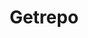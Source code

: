 ---
title: "Getrepo"
description: "Developer first invoicing API, skip the X% of invoice fee and overhead of generating invoices."
pubDate: "2021-01-01"
live: "getrepo.io"
---